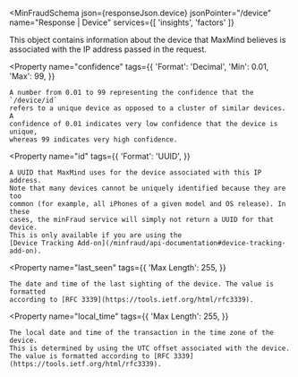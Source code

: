 
<MinFraudSchema
  json={responseJson.device}
  jsonPointer="/device"
  name="Response | Device"
  services={[
    'insights',
    'factors'
  ]}
>
  This object contains information about the device that MaxMind believes is
  associated with the IP address passed in the request.

  <Property
    name="confidence"
    tags={{
      'Format': 'Decimal',
      'Min': 0.01,
      'Max': 99,
    }}
  >
    A number from 0.01 to 99 representing the confidence that the `/device/id`
    refers to a unique device as opposed to a cluster of similar devices. A
    confidence of 0.01 indicates very low confidence that the device is unique,
    whereas 99 indicates very high confidence.
  </Property>

  <Property
    name="id"
    tags={{
      'Format': 'UUID',
    }}
  >
    A UUID that MaxMind uses for the device associated with this IP address.
    Note that many devices cannot be uniquely identified because they are too
    common (for example, all iPhones of a given model and OS release). In these
    cases, the minFraud service will simply not return a UUID for that device.
    This is only available if you are using the
    [Device Tracking Add-on](/minfraud/api-documentation#device-tracking-add-on).
  </Property>

  <Property
    name="last_seen"
    tags={{
      'Max Length': 255,
    }}
  >
    The date and time of the last sighting of the device. The value is formatted
    according to [RFC 3339](https://tools.ietf.org/html/rfc3339).
  </Property>

  <Property
    name="local_time"
    tags={{
      'Max Length': 255,
    }}
  >
    The local date and time of the transaction in the time zone of the device.
    This is determined by using the UTC offset associated with the device.
    The value is formatted according to [RFC 3339](https://tools.ietf.org/html/rfc3339).
  </Property>
</MinFraudSchema>
